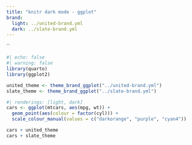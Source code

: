 ```yaml
---
title: "knitr dark mode - ggplot"
brand:
  light: ../united-brand.yml
  dark: ../slate-brand.yml
---
```

``

```r
#| echo: false
#| warning: false
library(quarto)
library(ggplot2)

united_theme <- theme_brand_ggplot("../united-brand.yml")
slate_theme <- theme_brand_ggplot("../slate-brand.yml")
```

```r
#| renderings: [light, dark]
cars <- ggplot(mtcars, aes(mpg, wt)) +
  geom_point(aes(colour = factor(cyl))) +
  scale_colour_manual(values = c("darkorange", "purple", "cyan4"))

cars + united_theme
cars + slate_theme
```
